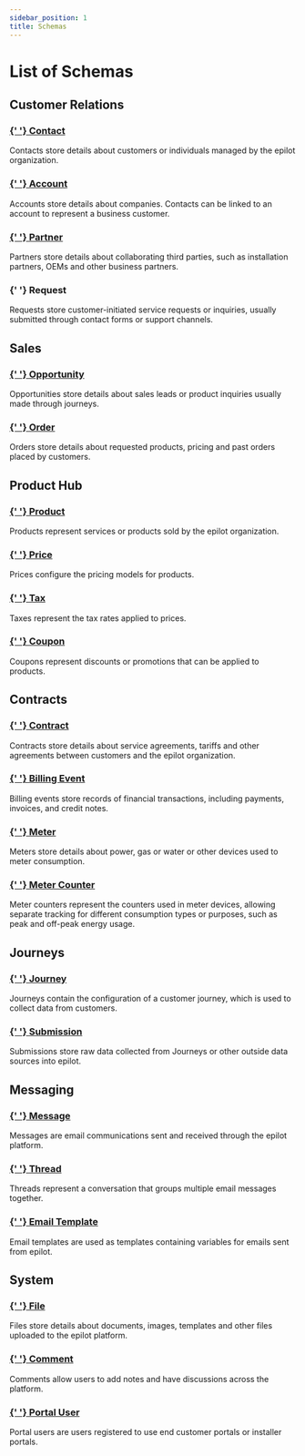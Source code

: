 ```yaml
---
sidebar_position: 1
title: Schemas
---
```



# List of Schemas

## Customer Relations

<h3 id="contact">
  <a href="/api/customer#tag/contact_schema">
    <Icon
      name="contact"
      size={28}
      style={{ position: 'relative', top: '4px' }}
    />{' '}
    Contact
  </a>
</h3>

Contacts store details about customers or individuals managed by the epilot organization.

<h3 id="account">
  <a href="/api/customer#tag/account_schema">
    <Icon
      name="account"
      size={28}
      style={{ position: 'relative', top: '4px' }}
    />{' '}
    Account
  </a>
</h3>

Accounts store details about companies. Contacts can be linked to an account to represent a business customer.

<h3 id="partner">
  <a href="/api/partner#tag/partner_schema">
    <Icon
      name="partner"
      size={28}
      style={{ position: 'relative', top: '4px' }}
    />{' '}
    Partner
  </a>
</h3>

Partners store details about collaborating third parties, such as installation partners, OEMs and other business partners.

<h3 id="request">
  <Icon name="request" size={28} style={{ position: 'relative', top: '4px' }} />{' '}
  Request
</h3>

Requests store customer-initiated service requests or inquiries, usually submitted through contact forms or support channels.

## Sales

<h3 id="opportunity">
  <a href="/api/opportunity#tag/opportunity_schema">
    <Icon
      name="opportunity"
      size={28}
      style={{ position: 'relative', top: '4px' }}
    />{' '}
    Opportunity
  </a>
</h3>

Opportunities store details about sales leads or product inquiries usually made through journeys.

<h3 id="order">
  <a href="/api/order#tag/order_schema">
    <Icon name="order" size={28} style={{ position: 'relative', top: '4px' }} />{' '}
    Order
  </a>
</h3>

Orders store details about requested products, pricing and past orders placed by customers.

## Product Hub

<h3 id="product">
  <a href="/api/product#tag/product_schema">
    <Icon
      name="product"
      size={28}
      style={{ position: 'relative', top: '4px' }}
    />{' '}
    Product
  </a>
</h3>

Products represent services or products sold by the epilot organization.

<h3 id="price">
  <a href="/api/product#tag/price_schema">
    <Icon name="price" size={28} style={{ position: 'relative', top: '4px' }} />{' '}
    Price
  </a>
</h3>

Prices configure the pricing models for products.

<h3 id="tax">
  <a href="/api/product#tag/tax_schema">
    <Icon name="tax" size={28} style={{ position: 'relative', top: '4px' }} />{' '}
    Tax
  </a>
</h3>

Taxes represent the tax rates applied to prices.

<h3 id="coupon">
  <a href="/api/pricing#tag/coupon_schema">
    <Icon
      name="calculator"
      size={28}
      style={{ position: 'relative', top: '4px' }}
    />{' '}
    Coupon
  </a>
</h3>

Coupons represent discounts or promotions that can be applied to products.

## Contracts

<h3 id="contract">
  <a href="/api/billing#tag/contract_schema">
    <Icon
      name="contract"
      size={28}
      style={{ position: 'relative', top: '4px' }}
    />{' '}
    Contract
  </a>
</h3>

Contracts store details about service agreements, tariffs and other agreements between customers and the epilot organization.

<h3 id="billing_event">
  <a href="/api/billing#tag/billing_event_schema">
    <Icon
      name="entity"
      size={28}
      style={{ position: 'relative', top: '4px' }}
    />{' '}
    Billing Event
  </a>
</h3>

Billing events store records of financial transactions, including payments, invoices, and credit notes.

<h3 id="meter">
  <a href="/api/metering#tag/meter_schema">
    <Icon name="meter" size={28} style={{ position: 'relative', top: '4px' }} />{' '}
    Meter
  </a>
</h3>

Meters store details about power, gas or water or other devices used to meter consumption.

<h3 id="meter_counter">
  <a href="/api/metering#tag/meter_counter_schema">
    <Icon name="meter" size={28} style={{ position: 'relative', top: '4px' }} />{' '}
    Meter Counter
  </a>
</h3>

Meter counters represent the counters used in meter devices, allowing separate tracking for different consumption types or purposes, such as peak and off-peak energy usage.

## Journeys

<h3 id="journey">
  <a href="/api/journey#tag/journey_schema">
    <Icon
      name="journey"
      size={28}
      style={{ position: 'relative', top: '4px' }}
    />{' '}
    Journey
  </a>
</h3>

Journeys contain the configuration of a customer journey, which is used to collect data from customers.

<h3 id="submission">
  <a href="/api/submission#tag/submission_schema">
    <Icon
      name="submission"
      size={28}
      style={{ position: 'relative', top: '4px' }}
    />{' '}
    Submission
  </a>
</h3>

Submissions store raw data collected from Journeys or other outside data sources into epilot.

## Messaging

<h3 id="message">
  <a href="/api/message#tag/message_schema">
    <Icon
      name="message"
      size={28}
      style={{ position: 'relative', top: '4px' }}
    />{' '}
    Message
  </a>
</h3>

Messages are email communications sent and received through the epilot platform.

<h3 id="thread">
  <a href="/api/message#tag/thread_schema">
    <Icon
      name="entity"
      size={28}
      style={{ position: 'relative', top: '4px' }}
    />{' '}
    Thread
  </a>
</h3>

Threads represent a conversation that groups multiple email messages together.

<h3 id="email_template">
  <a href="/api/email-template#tag/email_template_schema">
    <Icon
      name="entity"
      size={28}
      style={{ position: 'relative', top: '4px' }}
    />{' '}
    Email Template
  </a>
</h3>

Email templates are used as templates containing variables for emails sent from epilot.

## System

<h3 id="file">
  <a href="/api/file#tag/file_schema">
    <Icon name="file" size={28} style={{ position: 'relative', top: '4px' }} />{' '}
    File
  </a>
</h3>

Files store details about documents, images, templates and other files uploaded to the epilot platform.

<h3 id="comment">
  <a href="/api/discussion#tag/comment_schema">
    <Icon
      name="comment"
      size={28}
      style={{ position: 'relative', top: '4px' }}
    />{' '}
    Comment
  </a>
</h3>

Comments allow users to add notes and have discussions across the platform.

<h3 id="portal_user">
  <a href="/api/customer-portal#tag/portal_user_schema">
    <Icon
      name="portal"
      size={28}
      style={{ position: 'relative', top: '4px' }}
    />{' '}
    Portal User
  </a>
</h3>

Portal users are users registered to use end customer portals or installer portals.
